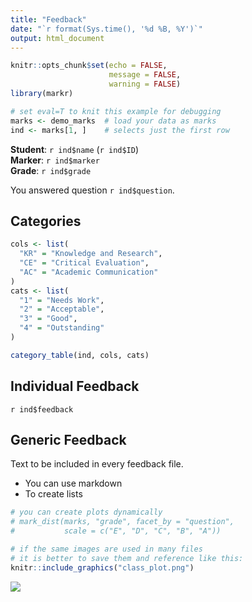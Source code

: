 ```yaml
---
title: "Feedback"  
date: "`r format(Sys.time(), '%d %B, %Y')`"  
output: html_document  
---
```


```r
knitr::opts_chunk$set(echo = FALSE,
                      message = FALSE,
                      warning = FALSE)
library(markr)
```

```r
# set eval=T to knit this example for debugging
marks <- demo_marks  # load your data as marks
ind <- marks[1, ]    # selects just the first row
```

**Student**: `r ind$name` (`r ind$ID`)  
**Marker**: `r ind$marker`  
**Grade**: `r ind$grade`

You answered question `r ind$question`.

## Categories

```r
cols <- list(
  "KR" = "Knowledge and Research",
  "CE" = "Critical Evaluation",
  "AC" = "Academic Communication"
)
cats <- list(
  "1" = "Needs Work",
  "2" = "Acceptable",
  "3" = "Good",
  "4" = "Outstanding"
)

category_table(ind, cols, cats)
```

## Individual Feedback

`r ind$feedback`

## Generic Feedback

Text to be included in every feedback file.

* You can use markdown
* To create lists

```r
# you can create plots dynamically
# mark_dist(marks, "grade", facet_by = "question", 
#           scale = c("E", "D", "C", "B", "A"))

# if the same images are used in many files 
# it is better to save them and reference like this:
knitr::include_graphics("class_plot.png")
```


![](https://psyteachr.github.io/images/psyTeachR_logo.png)



